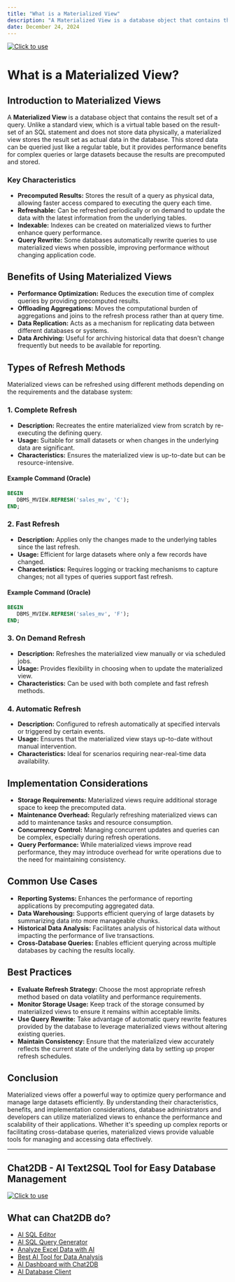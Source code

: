 ```yaml
---
title: "What is a Materialized View"
description: "A Materialized View is a database object that contains the result set of a query."
date: December 24, 2024
---
```

[![Click to use](/image/blog/bg/chat2db1.png)](https://app.chat2db.ai/)
# What is a Materialized View?

## Introduction to Materialized Views

A **Materialized View** is a database object that contains the result set of a query. Unlike a standard view, which is a virtual table based on the result-set of an SQL statement and does not store data physically, a materialized view stores the result set as actual data in the database. This stored data can be queried just like a regular table, but it provides performance benefits for complex queries or large datasets because the results are precomputed and stored.

### Key Characteristics

- **Precomputed Results:** Stores the result of a query as physical data, allowing faster access compared to executing the query each time.
- **Refreshable:** Can be refreshed periodically or on demand to update the data with the latest information from the underlying tables.
- **Indexable:** Indexes can be created on materialized views to further enhance query performance.
- **Query Rewrite:** Some databases automatically rewrite queries to use materialized views when possible, improving performance without changing application code.

## Benefits of Using Materialized Views

- **Performance Optimization:** Reduces the execution time of complex queries by providing precomputed results.
- **Offloading Aggregations:** Moves the computational burden of aggregations and joins to the refresh process rather than at query time.
- **Data Replication:** Acts as a mechanism for replicating data between different databases or systems.
- **Data Archiving:** Useful for archiving historical data that doesn't change frequently but needs to be available for reporting.

## Types of Refresh Methods

Materialized views can be refreshed using different methods depending on the requirements and the database system:

### 1. Complete Refresh

- **Description:** Recreates the entire materialized view from scratch by re-executing the defining query.
- **Usage:** Suitable for small datasets or when changes in the underlying data are significant.
- **Characteristics:** Ensures the materialized view is up-to-date but can be resource-intensive.

#### Example Command (Oracle)

```sql
BEGIN
   DBMS_MVIEW.REFRESH('sales_mv', 'C');
END;
```

### 2. Fast Refresh

- **Description:** Applies only the changes made to the underlying tables since the last refresh.
- **Usage:** Efficient for large datasets where only a few records have changed.
- **Characteristics:** Requires logging or tracking mechanisms to capture changes; not all types of queries support fast refresh.

#### Example Command (Oracle)

```sql
BEGIN
   DBMS_MVIEW.REFRESH('sales_mv', 'F');
END;
```

### 3. On Demand Refresh

- **Description:** Refreshes the materialized view manually or via scheduled jobs.
- **Usage:** Provides flexibility in choosing when to update the materialized view.
- **Characteristics:** Can be used with both complete and fast refresh methods.

### 4. Automatic Refresh

- **Description:** Configured to refresh automatically at specified intervals or triggered by certain events.
- **Usage:** Ensures that the materialized view stays up-to-date without manual intervention.
- **Characteristics:** Ideal for scenarios requiring near-real-time data availability.

## Implementation Considerations

- **Storage Requirements:** Materialized views require additional storage space to keep the precomputed data.
- **Maintenance Overhead:** Regularly refreshing materialized views can add to maintenance tasks and resource consumption.
- **Concurrency Control:** Managing concurrent updates and queries can be complex, especially during refresh operations.
- **Query Performance:** While materialized views improve read performance, they may introduce overhead for write operations due to the need for maintaining consistency.

## Common Use Cases

- **Reporting Systems:** Enhances the performance of reporting applications by precomputing aggregated data.
- **Data Warehousing:** Supports efficient querying of large datasets by summarizing data into more manageable chunks.
- **Historical Data Analysis:** Facilitates analysis of historical data without impacting the performance of live transactions.
- **Cross-Database Queries:** Enables efficient querying across multiple databases by caching the results locally.

## Best Practices

- **Evaluate Refresh Strategy:** Choose the most appropriate refresh method based on data volatility and performance requirements.
- **Monitor Storage Usage:** Keep track of the storage consumed by materialized views to ensure it remains within acceptable limits.
- **Use Query Rewrite:** Take advantage of automatic query rewrite features provided by the database to leverage materialized views without altering existing queries.
- **Maintain Consistency:** Ensure that the materialized view accurately reflects the current state of the underlying data by setting up proper refresh schedules.

## Conclusion

Materialized views offer a powerful way to optimize query performance and manage large datasets efficiently. By understanding their characteristics, benefits, and implementation considerations, database administrators and developers can utilize materialized views to enhance the performance and scalability of their applications. Whether it's speeding up complex reports or facilitating cross-database queries, materialized views provide valuable tools for managing and accessing data effectively.

---

## Chat2DB - AI Text2SQL Tool for Easy Database Management

[![Click to use](/image/blog/chat2db.png)](https://app.chat2db.ai/)

## What can Chat2DB do?

- [AI SQL Editor](https://chat2db.ai/feature/AI%20SQL%20Editor)
- [AI SQL Query Generator](https://chat2db.ai/feature/AI%20SQL%20Query%20Generator)
- [Analyze Excel Data with AI](https://chat2db.ai/feature/Analyze%20Excel%20Data%20with%20AI)
- [Best AI Tool for Data Analysis](https://chat2db.ai/feature/Best%20AI%20Tool%20for%20Data%20Analysis)
- [AI Dashboard with Chat2DB](https://chat2db.ai/feature/AI%20Dashboard%20with%20Chat2DB)
- [AI Database Client](https://chat2db.ai/feature/AI%20Database%20Client)

